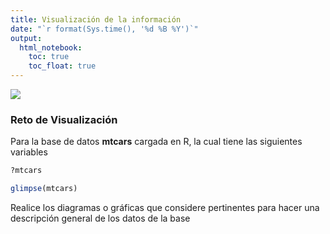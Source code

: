 ---
title: Visualización de la información
date: "`r format(Sys.time(), '%d %B %Y')`"
output:
  html_notebook: 
    toc: true
    toc_float: true 
---

![](logo.png)

### Reto de Visualización

Para la base de datos __mtcars__ cargada en R, la cual tiene las siguientes variables

```{r }
?mtcars
```


```{r}
glimpse(mtcars)
```

Realice los diagramas o gráficas que considere pertinentes para hacer una descripción general de los datos de la base